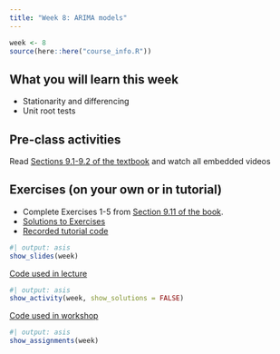 ```yaml
---
title: "Week 8: ARIMA models"
---
```


```r
week <- 8
source(here::here("course_info.R"))
```

## What you will learn this week

* Stationarity and differencing
* Unit root tests

## Pre-class activities

Read [Sections 9.1-9.2 of the textbook](https://otexts.com/fpp3/arima.html) and watch all embedded videos

## Exercises (on your own or in tutorial)

* Complete Exercises 1-5 from [Section 9.11 of the book](https://otexts.com/fpp3/arima-exercises.html).
* [Solutions to Exercises](ex8-sol.qmd)
* [Recorded tutorial code](tutorial_code.R)


```r
#| output: asis
show_slides(week)
```

[Code used in lecture](seminar_code.R)

```r
#| output: asis
show_activity(week, show_solutions = FALSE)
```

[Code used in workshop](workshop_code.R)

```r
#| output: asis
show_assignments(week)
```
